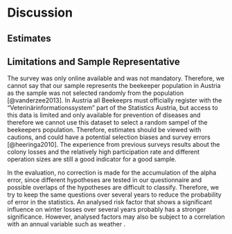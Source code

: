 # Discussion

## Estimates






## Limitations and Sample Representative 

The survey was only online available and was not mandatory. Therefore, we cannot say that our sample represents the beekeeper population in Austria as the sample was not selected randomly from the population [@vanderzee2013]. In Austria all Beekeeprs must officially register with the "Veterinärinformationssystem" part of the Statistics Austria, but access to this data is limited and only available for prevention of diseases and therefore we cannot use this dataset to select a random sampel of the beekeepers population. Therefore, estimates should be viewed with cautions, and could have a potential selection biases and survey errors [@heeringa2010]. The experience from previous surveys results about the colony losses and the relatively high participation rate and different operation sizes are still a good indicator for a good sample.


In the evaluation, no correction is made for the accumulation of the alpha error, since different hypotheses are tested in our questionnaire and possible overlaps of the hypotheses are difficult to classify. Therefore, we try to keep the same questions over several years to reduce the probability of error in the statistics. An analysed risk factor that shows a significant influence on winter losses over several years probably has a stronger significance. However, analysed factors may also be subject to a correlation with an annual variable such as weather \citep{switanek2017}.